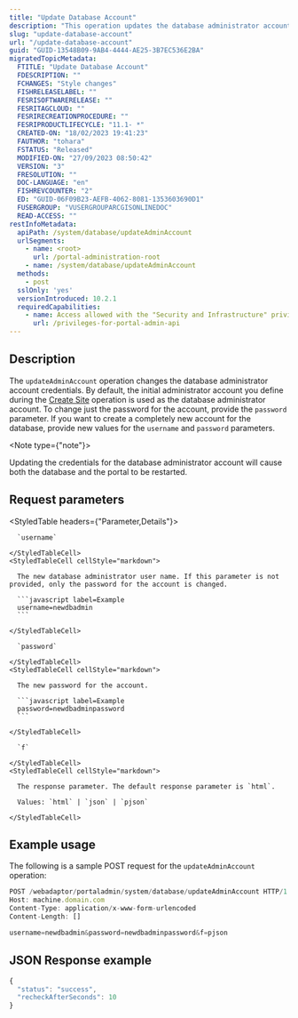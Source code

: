 ```yaml
---
title: "Update Database Account"
description: "This operation updates the database administrator account."
slug: "update-database-account"
url: "/update-database-account"
guid: "GUID-13548B09-9AB4-4444-AE25-3B7EC536E2BA"
migratedTopicMetadata:
  FTITLE: "Update Database Account"
  FDESCRIPTION: ""
  FCHANGES: "Style changes"
  FISHRELEASELABEL: ""
  FESRISOFTWARERELEASE: ""
  FESRITAGCLOUD: ""
  FESRIRECREATIONPROCEDURE: ""
  FESRIPRODUCTLIFECYCLE: "11.1- *"
  CREATED-ON: "18/02/2023 19:41:23"
  FAUTHOR: "tohara"
  FSTATUS: "Released"
  MODIFIED-ON: "27/09/2023 08:50:42"
  VERSION: "3"
  FRESOLUTION: ""
  DOC-LANGUAGE: "en"
  FISHREVCOUNTER: "2"
  ED: "GUID-06F09B23-AEFB-4062-8081-1353603690D1"
  FUSERGROUP: "VUSERGROUPARCGISONLINEDOC"
  READ-ACCESS: ""
restInfoMetadata:
  apiPath: /system/database/updateAdminAccount
  urlSegments:
    - name: <root>
      url: /portal-administration-root
    - name: /system/database/updateAdminAccount
  methods:
    - post
  sslOnly: 'yes'
  versionIntroduced: 10.2.1
  requiredCapabilities:
    - name: Access allowed with the "Security and Infrastructure" privilege
      url: /privileges-for-portal-admin-api
---
```


## Description

The `updateAdminAccount` operation changes the database administrator account credentials. By default, the initial administrator account you define during the [Create Site](/create-site) operation is used as the database administrator account. To change just the password for the account, provide the `password` parameter. If you want to create a completely new account for the database, provide new values for the `username` and `password` parameters.

<Note type={"note"}>

Updating the credentials for the database administrator account will cause both the database and the portal to be restarted.

</Note>

##  Request parameters

<StyledTable headers={"Parameter,Details"}>
  <StyledTableRow>
    <StyledTableCell cellStyle="markdown">

      `username` 

    </StyledTableCell>
    <StyledTableCell cellStyle="markdown">

      The new database administrator user name. If this parameter is not provided, only the password for the account is changed.

      ```javascript label=Example
      username=newdbadmin
      ```

    </StyledTableCell>
  </StyledTableRow>
  <StyledTableRow>
    <StyledTableCell cellStyle="markdown">

      `password` 

    </StyledTableCell>
    <StyledTableCell cellStyle="markdown">

      The new password for the account.

      ```javascript label=Example
      password=newdbadminpassword
      ```

    </StyledTableCell>
  </StyledTableRow>
  <StyledTableRow>
    <StyledTableCell cellStyle="markdown">

      `f` 

    </StyledTableCell>
    <StyledTableCell cellStyle="markdown">

      The response parameter. The default response parameter is `html`.

      Values: `html` | `json` | `pjson`

    </StyledTableCell>
  </StyledTableRow>
</StyledTable>

## Example usage

The following is a sample POST request for the `updateAdminAccount` operation:

```javascript
POST /webadaptor/portaladmin/system/database/updateAdminAccount HTTP/1.1
Host: machine.domain.com
Content-Type: application/x-www-form-urlencoded
Content-Length: []

username=newdbadmin&password=newdbadminpassword&f=pjson
```

## JSON Response example

```javascript
{
  "status": "success",
  "recheckAfterSeconds": 10
}
```